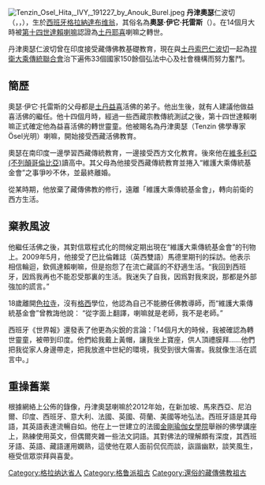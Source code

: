 [[File:Tenzin_Osel_Hita,_IVY,_191227_by_Anouk_Burel.jpeg|thumb]]
'''丹津奧瑟'''仁波切（{{lang-bo|བསྟན་འཛིན་འོད་གསལ་རིན་པོ་ཆེ}}，{{lang-en|Tenzin Ösel Rinpoche}}，{{bd|1985年|2月12日|}}），生於[[西班牙|西班牙]][[格拉納達|格拉納達]][[布维翁|布维翁]]，其俗名為'''奧瑟·伊它·托雷斯'''（{{lang-es|Osel 光明 Hita 父姓 Torres 母姓}}）。在14個月大時被[[第十四世達賴喇嘛|第十四世達賴喇嘛]]認證為[[土丹耶喜|土丹耶喜]]喇嘛之轉世。

丹津奧瑟仁波切曾在印度接受藏傳佛教基礎教育，現在與[[土丹索巴仁波切|土丹索巴仁波切]]一起為[[捍衛大乘傳統聯合會|捍衛大乘傳統聯合會]]治下遍佈33個國家150餘個弘法中心及社會機構而努力奮鬥。

==簡歷==
奧瑟·伊它·托雷斯的父母都是[[土丹益喜|土丹益喜]]活佛的弟子。他出生後，就有人建議他做益喜活佛的繼任。他十四個月時，經過一些西藏宗教傳統測試之後，第十四世達賴喇嘛正式確定他為益喜活佛的轉世靈童。他被賜名為丹津奧瑟（Tenzin 佛學專家 Ösel光明）喇嘛，開始接受西藏活佛教育。

奧瑟在南印度一邊學習西藏傳統教育，一邊接受西方文化教育。後來他在[[維多利亞_(不列顛哥倫比亞)|維多利亞 (不列顛哥倫比亞)]]讀高中。其父母為他接受西藏傳統教育並捲入“維護大乘傳統基金會”之事爭吵不休，並最終離婚。

從某時期，他放棄了藏傳佛教的修行，遠離「維護大乘傳統基金會」，轉向前衛的西方生活。

==棄教風波==
他繼任活佛之後，其對信眾程式化的問候定期出現在“維護大乘傳統基金會”的刊物上。2009年5月，他接受了巴比倫雜誌（英西雙語）馬德里期刊的採訪。他表示相信輪迴，欽佩達賴喇嘛，但是抱怨了在流亡藏區的不舒適生活。“我回到西班牙，因爲我再也不能忍受那裏的生活。我迷失了自我，因爲對我來説，那都是外部強加的謊言。”

18歲離開[[色拉寺|色拉寺]]，沒有[[格西|格西]]學位，他認為自己不能勝任佛教導師，而“維護大乘傳統基金會”曾教誨他說： “從字面上翻譯，喇嘛就是老師，我不是老師。” 

西班牙《世界報》還發表了他更為尖銳的言論：「14個月大的時候，我被確認為轉世靈童，被帶到印度。他們給我戴上黃帽，讓我坐上寶座，供人頂禮膜拜……他們把我從家人身邊帶走，把我放進中世紀的環境，我受到很大傷害。我就像生活在謊言中。」

==重操舊業==

根據網絡上公佈的錄像，丹津奧瑟喇嘛於2012年始，在新加坡、馬來西亞、尼泊爾、印度、西班牙、意大利、法國、英國、荷蘭、美國等地弘法。西班牙語是其母語，其英語表達流暢自如。他在上一世建立的法國[[金剛瑜伽女學院|金剛瑜伽女學院]]舉辦的佛學講座上，熟練使用英文，但偶爾夾雜一些法文詞語。其對佛法的理解頗有深度，其西班牙語、英語、藏語運用嫻熟，這使他在眾人面前侃侃而談，詼諧幽默，談笑風生，極受信眾崇拜與喜愛。

[[Category:格拉纳达省人|Category:格拉纳达省人]]
[[Category:格鲁派祖古|Category:格鲁派祖古]]
[[Category:還俗的藏傳佛教祖古|Category:還俗的藏傳佛教祖古]]